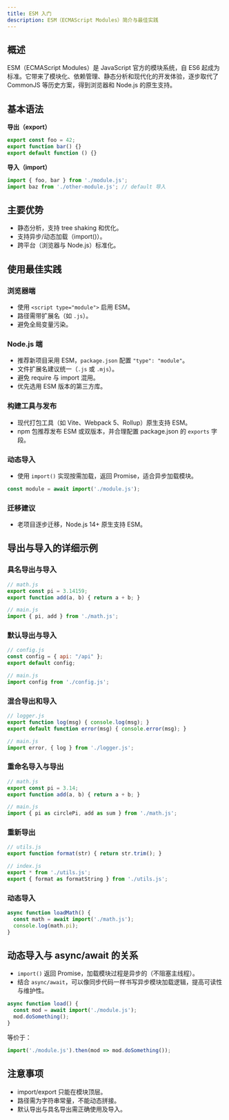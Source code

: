 ```yaml
---
title: ESM 入门
description: ESM（ECMAScript Modules）简介与最佳实践
---
```



## 概述

ESM（ECMAScript Modules）是 JavaScript 官方的模块系统，自 ES6 起成为标准。它带来了模块化、依赖管理、静态分析和现代化的开发体验，逐步取代了 CommonJS 等历史方案，得到浏览器和 Node.js 的原生支持。

## 基本语法

**导出（export）**
```js
export const foo = 42;
export function bar() {}
export default function () {}
```

**导入（import）**
```js
import { foo, bar } from './module.js';
import baz from './other-module.js'; // default 导入
```

## 主要优势

- 静态分析，支持 tree shaking 和优化。
- 支持异步/动态加载（import()）。
- 跨平台（浏览器与 Node.js）标准化。

## 使用最佳实践

### 浏览器端

- 使用 `<script type="module">` 启用 ESM。
- 路径需带扩展名（如 `.js`）。
- 避免全局变量污染。

### Node.js 端

- 推荐新项目采用 ESM，`package.json` 配置 `"type": "module"`。
- 文件扩展名建议统一（`.js` 或 `.mjs`）。
- 避免 require 与 import 混用。
- 优先选用 ESM 版本的第三方库。

### 构建工具与发布

- 现代打包工具（如 Vite、Webpack 5、Rollup）原生支持 ESM。
- npm 包推荐发布 ESM 或双版本，并合理配置 package.json 的 `exports` 字段。

### 动态导入

- 使用 `import()` 实现按需加载，返回 Promise，适合异步加载模块。

```js
const module = await import('./module.js');
```

### 迁移建议

- 老项目逐步迁移，Node.js 14+ 原生支持 ESM。

## 导出与导入的详细示例

### 具名导出与导入

```js
// math.js
export const pi = 3.14159;
export function add(a, b) { return a + b; }

// main.js
import { pi, add } from './math.js';
```

### 默认导出与导入

```js
// config.js
const config = { api: "/api" };
export default config;

// main.js
import config from './config.js';
```

### 混合导出和导入

```js
// logger.js
export function log(msg) { console.log(msg); }
export default function error(msg) { console.error(msg); }

// main.js
import error, { log } from './logger.js';
```

### 重命名导入与导出

```js
// math.js
export const pi = 3.14;
export function add(a, b) { return a + b; }

// main.js
import { pi as circlePi, add as sum } from './math.js';
```

### 重新导出

```js
// utils.js
export function format(str) { return str.trim(); }

// index.js
export * from './utils.js';
export { format as formatString } from './utils.js';
```

### 动态导入

```js
async function loadMath() {
  const math = await import('./math.js');
  console.log(math.pi);
}
```

## 动态导入与 async/await 的关系

- `import()` 返回 Promise，加载模块过程是异步的（不阻塞主线程）。
- 结合 `async/await`，可以像同步代码一样书写异步模块加载逻辑，提高可读性与维护性。

```js
async function load() {
  const mod = await import('./module.js');
  mod.doSomething();
}
```

等价于：
```js
import('./module.js').then(mod => mod.doSomething());
```

## 注意事项

- import/export 只能在模块顶层。
- 路径需为字符串常量，不能动态拼接。
- 默认导出与具名导出需正确使用及导入。
